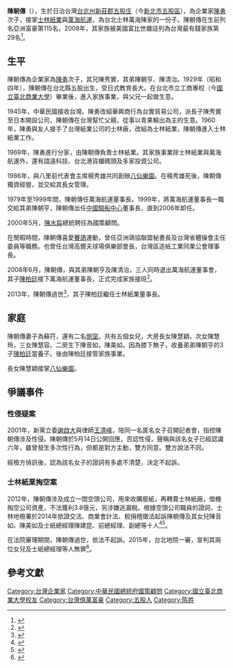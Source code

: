 {{Infobox Person
| name =  陳朝傳 
| image = 
| caption = 
| birth_date = 1929年5月8日
| birth_place = {{TWN-JPN}}[[台北州|台北州]][[新莊郡|新莊郡]][[五股庄|五股庄]]
| death_date = {{death date and age|2013|10|18|1929|5|8}}
| death_place = {{TWN}}[[台北市|台北市]][[士林區|士林區]][[天母|天母]]
| 国籍       =  {{ROC}}
| 籍贯       = 
| 语言       = 
| alma_mater = 
| occupation = 八仙樂園創辦人
| networth = 
| spouse =蘇荇，還有二名側室
| children = 1子5女，包括：[[陳柏廷|陳柏廷]]
| website = 
| footnotes =
}}
'''陳朝傳'''（{{bd|1929年|5月8日|2013年|10月18日|catIdx=Chen}}），生於日治台灣[[台北州|台北州]][[新莊郡|新莊郡]][[五股庄|五股庄]]（今[[新北市|新北市]][[五股區|五股區]]），為企業家[[陳勇_(台灣企業家)|陳勇]]次子，接掌[[士林紙業|士林紙業]]與[[萬海航運|萬海航運]]，為台北士林萬海陳家的一份子。陳朝傳在生前列名亞洲富豪第115名，2008年，其家族被美國富比世雜誌列為台灣最有錢家族第29名<ref>{{cite news|url=http://news.ltn.com.tw/news/focus/paper/893463|title=八仙樂園 萬海陳家經營|publisher=自由時報|author=陳韋宗、張慧雯|date=2015-06-29}}</ref>。

==生平==
陳朝傳為企業家為[[陳勇_(台灣企業家)|陳勇]]次子，其兄陳秀實，其弟陳朝亨、陳清治。1929年（昭和四年），陳朝傳在台北縣五股出生，受日式教育長大。在台北市立工商專校（今[[國立臺北商業大學|國立臺北商業大學]]）畢業後，進入家族事業，與父兄一起做生意。

1945年，中華民國接收台灣。陳勇改組華興商行為台實貿易公司，派長子陳秀實至日本開設公司，陳朝傳在台灣幫忙父親，從事以青果輸出為主的生意。1960年，陳勇與友人接手了台灣紙業公司的士林廠，改組為士林紙業，陳朝傳進入士林紙業工作。

1969年，陳勇進行分家，由陳朝傳負責士林紙業。其家族事業除士林紙業與萬海航運外，還有誼遠科技、台北港貨櫃碼頭及多家投資公司。

1986年，與八里前代表會主席楊秀雄共同創辦[[八仙樂園|八仙樂園]]。在楊秀雄死後，陳朝傳獨資經營，並交給其長女管理。

1979年至1999年間，陳朝傳任萬海航運董事長。1999年，將萬海航運董事長一職交給其弟陳朝亨，陳朝傳出任[[中國驗船中心|中國驗船中心]]董事長，直到2006年卸任。

2000年5月，[[陳水扁|陳水扁]]總統聘任為國策顧問。

在閒暇時間，陳朝傳喜愛[[賽鴿|賽鴿]]運動，曾任亞洲鴿協聯盟秘書長及台灣省體操會主任委員等職務。也曾任台灣高爾夫球場俱樂部會長，台灣區造紙工業同業公會理事長。

2008年6月，陳朝傳，與其弟陳朝亨及陳清治，三人同時退出萬海航運董事會，其子[[陳柏廷|陳柏廷]]接下萬海航運董事長，正式完成家族接班<ref>{{cite news|url=http://www.appledaily.com.tw/appledaily/article/finance/20080619/30668963/|title=陳柏廷接任萬海董座|publisher=蘋果日報|author=陳慜蔚|date=2008-06-19}}</ref>。

2013年，陳朝傳過世<ref>{{cite news|url=http://www.appledaily.com.tw/appledaily/article/finance/20131021/35378420/|title=萬海創辦人陳朝傳辭世|publisher=蘋果日報|author=陳慜蔚|date=2013-10-21}}</ref>，其子陳柏廷繼任士林紙業董事長。

==家庭==
陳朝傳妻子為蘇荇，還有二名[[側室|側室]]。共有五個女兒，大房長女陳慧穎，次女陳慧玲，三女陳慧容。二房生下陳音如，陳美如。因為膝下無子，收養弟弟陳朝亨的3子[[陳柏廷|陳柏廷]]當養子。後由陳柏廷接管家族事業。

長女陳慧穎接掌[[八仙樂園|八仙樂園]]。

==爭議事件==
===性侵疑案===
2001年，新黨立委[[謝啟大|謝啟大]]與律師[[王清峰|王清峰]]，陪同一名匿名女子召開記者會，指控陳朝傳涉及性侵。陳朝傳於5月14日公開回應，否認性侵，聲稱與該名女子已經認識六年，雖曾發生多次性行為，但都是對方主動，雙方同意。雙方說法不同。

經檢方偵訊後，認為該名女子的證詞有多處不清楚，決定不起訴。
===士林紙業掏空案===
2012年，陳朝傳涉及成立一間空頭公司，用來收購廢紙，再轉賣士林紙廠，借機掏空公司資產，不法獲利3.8億元，另涉嫌逃漏稅。根據空頭公司職員的證詞，士林地檢署於2014年依證交法、商業會計法、稅捐稽徵法起訴陳朝傳及其女兒陳音如、陳美如及士紙總經理陳建昆、前總經理、副總等十人<ref>{{cite news|author1=賴又嘉、劉煥彥|title=士林紙業老董掏空4.5億|url=http://www.appledaily.com.tw/appledaily/article/headline/20120419/34170520/|accessdate=2016-11-06|agency=台灣蘋果日報|date=2012-04-19}}</ref><ref>{{cite news|author1=黃立翔|title=士紙掏空案 陳朝傳父女起訴|url=http://news.ltn.com.tw/news/business/paper/607739|accessdate=2016-11-06|agency=自由時報|date=2012-08-16}}</ref>。

在法院審理期間，陳朝傳過世，依法不起訴。2015年，台北地院一審，宣判其兩位女兒及士紙總經理等人無罪<ref>{{cite news|author1=李文正|title=士林紙業掏空3.7億案 前董座陳朝傳2名女兒獲判無罪|url=http://www.chinatimes.com/realtimenews/20151113004989-260401|accessdate=2016-11-06|agency=中國時報|date=2015-11-13}}</ref>。

==參考文獻==
{{reflist}}

[[Category:台灣企業家|Category:台灣企業家]]
[[Category:中華民國總統府國策顧問|Category:中華民國總統府國策顧問]]
[[Category:國立臺北商業大學校友|Category:國立臺北商業大學校友]]
[[Category:台灣億萬富豪|Category:台灣億萬富豪]]
[[Category:五股人|Category:五股人]]
[[Category:陈姓|Category:陈姓]]